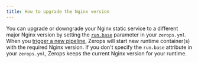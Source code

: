 ```yaml
---
title: How to upgrade the Nginx version
---
```


You can upgrade or downgrade your Nginx static service to a different major Nginx version by setting the <a href="/nginx/how-to/build-pipeline#base-1"><code>run.base</code></a> parameter in your `zerops.yml`. When you [trigger a new pipeline](/nginx/how-to/trigger-pipeline), Zerops will start new runtime container(s) with the required Nginx version. If you don't specify the `run.base` attribute in your `zerops.yml`, Zerops keeps the current Nginx version for your runtime.
